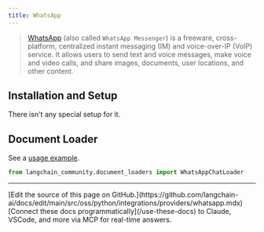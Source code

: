 ```yaml
---
title: WhatsApp
---
```


>[WhatsApp](https://www.whatsapp.com/) (also called `WhatsApp Messenger`) is a freeware, cross-platform, centralized instant messaging (IM) and voice-over-IP (VoIP) service. It allows users to send text and voice messages, make voice and video calls, and share images, documents, user locations, and other content.


## Installation and Setup

There isn't any special setup for it.



## Document Loader

See a [usage example](/oss/python/integrations/document_loaders/whatsapp_chat).

```python
from langchain_community.document_loaders import WhatsAppChatLoader
```

---

<Callout icon="pen-to-square" iconType="regular">
    [Edit the source of this page on GitHub.](https://github.com/langchain-ai/docs/edit/main/src/oss/python/integrations/providers/whatsapp.mdx)
</Callout>
<Tip icon="terminal" iconType="regular">
    [Connect these docs programmatically](/use-these-docs) to Claude, VSCode, and more via MCP for    real-time answers.
</Tip>
